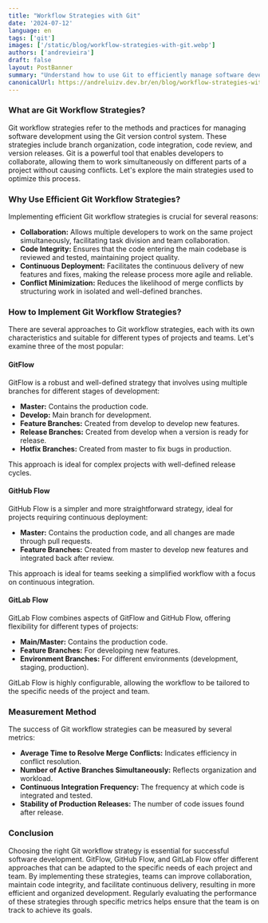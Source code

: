 ```yaml
---
title: "Workflow Strategies with Git"
date: '2024-07-12'
language: en
tags: ['git']
images: ['/static/blog/workflow-strategies-with-git.webp']
authors: ['andrevieira']
draft: false
layout: PostBanner
summary: "Understand how to use Git to efficiently manage software development with different workflow strategies."
canonicalUrl: https://andreluizv.dev.br/en/blog/workflow-strategies-with-git
---
```


### What are Git Workflow Strategies?

Git workflow strategies refer to the methods and practices for managing software development using the Git version control system. These strategies include branch organization, code integration, code review, and version releases. Git is a powerful tool that enables developers to collaborate, allowing them to work simultaneously on different parts of a project without causing conflicts. Let's explore the main strategies used to optimize this process.

### Why Use Efficient Git Workflow Strategies?

Implementing efficient Git workflow strategies is crucial for several reasons:

- **Collaboration:** Allows multiple developers to work on the same project simultaneously, facilitating task division and team collaboration.
- **Code Integrity:** Ensures that the code entering the main codebase is reviewed and tested, maintaining project quality.
- **Continuous Deployment:** Facilitates the continuous delivery of new features and fixes, making the release process more agile and reliable.
- **Conflict Minimization:** Reduces the likelihood of merge conflicts by structuring work in isolated and well-defined branches.

### How to Implement Git Workflow Strategies?

There are several approaches to Git workflow strategies, each with its own characteristics and suitable for different types of projects and teams. Let's examine three of the most popular:

#### GitFlow

GitFlow is a robust and well-defined strategy that involves using multiple branches for different stages of development:

- **Master:** Contains the production code.
- **Develop:** Main branch for development.
- **Feature Branches:** Created from develop to develop new features.
- **Release Branches:** Created from develop when a version is ready for release.
- **Hotfix Branches:** Created from master to fix bugs in production.

This approach is ideal for complex projects with well-defined release cycles.

#### GitHub Flow

GitHub Flow is a simpler and more straightforward strategy, ideal for projects requiring continuous deployment:

- **Master:** Contains the production code, and all changes are made through pull requests.
- **Feature Branches:** Created from master to develop new features and integrated back after review.

This approach is ideal for teams seeking a simplified workflow with a focus on continuous integration.

#### GitLab Flow

GitLab Flow combines aspects of GitFlow and GitHub Flow, offering flexibility for different types of projects:

- **Main/Master:** Contains the production code.
- **Feature Branches:** For developing new features.
- **Environment Branches:** For different environments (development, staging, production).

GitLab Flow is highly configurable, allowing the workflow to be tailored to the specific needs of the project and team.

### Measurement Method

The success of Git workflow strategies can be measured by several metrics:

- **Average Time to Resolve Merge Conflicts:** Indicates efficiency in conflict resolution.
- **Number of Active Branches Simultaneously:** Reflects organization and workload.
- **Continuous Integration Frequency:** The frequency at which code is integrated and tested.
- **Stability of Production Releases:** The number of code issues found after release.

### Conclusion

Choosing the right Git workflow strategy is essential for successful software development. GitFlow, GitHub Flow, and GitLab Flow offer different approaches that can be adapted to the specific needs of each project and team. By implementing these strategies, teams can improve collaboration, maintain code integrity, and facilitate continuous delivery, resulting in more efficient and organized development. Regularly evaluating the performance of these strategies through specific metrics helps ensure that the team is on track to achieve its goals.